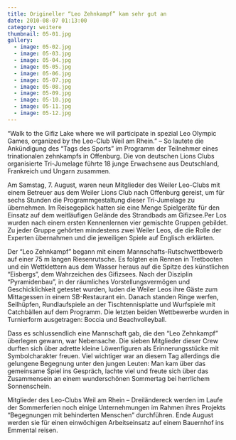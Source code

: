 ```yaml
---
title: Origineller “Leo Zehnkampf” kam sehr gut an
date: 2010-08-07 01:13:00
category: weitere
thumbnail: 05-01.jpg
gallery:
  - image: 05-02.jpg
  - image: 05-03.jpg
  - image: 05-04.jpg
  - image: 05-05.jpg
  - image: 05-06.jpg
  - image: 05-07.jpg
  - image: 05-08.jpg
  - image: 05-09.jpg
  - image: 05-10.jpg
  - image: 05-11.jpg
  - image: 05-12.jpg
---
```


“Walk to the Gifiz Lake where we will participate in spezial Leo Olympic Games, organized by the Leo-Club Weil am Rhein.” – So lautete die Ankündigung des “Tags des Sports” im Programm der Teilnehmer eines trinationalen zehnkampfs in Offenburg. Die von deutschen Lions Clubs organisierte Tri-Jumelage führte 18 junge Erwachsene aus Deutschland, Frankreich und Ungarn zusammen.

Am Samstag, 7. August, waren neun Mitglieder des Weiler Leo-Clubs mit einem Betreuer aus dem Weiler Lions Club nach Offenburg gereist, um für sechs Stunden die Programmgestaltung dieser Tri-Jumelage zu übernehmen. Im Reisegepäck hatten sie eine Menge Spielgeräte für den Einsatz auf dem weitläufigen Gelände des Strandbads am Gifizsee.Per Los wurden nach einem ersten Kennenlernen vier gemischte Gruppen gebildet. Zu jeder Gruppe gehörten mindestens zwei Weiler Leos, die die Rolle der Experten übernahmen und die jeweiligen Spiele auf Englisch erklärten.

Der “Leo Zehnkampf” begann mit einem Mannschafts-Rutschwettbewerb auf einer 75 m langen Riesenrutsche. Es folgten ein Rennen in Tretbooten und ein Wettklettern aus dem Wasser heraus auf die Spitze des künstlichen “Eisbergs”, dem Wahrzeichen des Gifizsees. Nach der Disziplin “Pyramidenbau”, in der räumliches Vorstellungsvermögen und Geschicklichkeit getestet wurden, luden die Weiler Leos ihre Gäste zum Mittagessen in einem SB-Restaurant ein. Danach standen Ringe werfen, Seilhüpfen, Rundlaufspiele an der Tischtennisplatte und Wurfspiele mit Catchbällen auf dem Programm. Die letzten beiden Wettbewerbe wurden in Turnierform ausgetragen: Boccia und Beachvolleyball.

Dass es schlussendlich eine Mannschaft gab, die den “Leo Zehnkampf” überlegen gewann, war Nebensache. Die sieben Mitglieder dieser Crew durften sich über adrette kleine Löwenfiguren als Erinnerungsstücke mit Symbolcharakter freuen. Viel wichtiger war an diesem Tag allerdings die gelungene Begegnung unter den jungen Leuten: Man kam über das gemeinsame Spiel ins Gespräch, lachte viel und freute sich über das Zusammensein an einem wunderschönen Sommertag bei herrlichem Sonnenschein.

Mitglieder des Leo-Clubs Weil am Rhein – Dreiländereck werden im Laufe der Sommerferien noch einige Unternehmungen im Rahmen ihres Projekts “Begegnungen mit behinderten Menschen” durchführen. Ende August werden sie für einen einwöchigen Arbeitseinsatz auf einem Bauernhof ins Emmental reisen.
